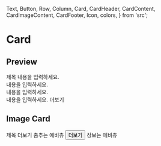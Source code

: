  Text,
  Button,
  Row,
  Column,
  Card,
  CardHeader,
  CardContent,
  CardImageContent,
  CardFooter,
  Icon,
  colors,
} from 'src';

<Meta title="Components/Card" components={Card} />

# Card

## Preview

<Canvas>
  <Story name="Preview">
    <div style={{ width: 240 }}>
      <Card>
        <CardHeader>제목</CardHeader>
        <CardContent>
          <Text
            style={{
              color: colors.gray70,
            }}
          >
            내용을 입력하세요.
            <br />
            내용을 입력하세요.
            <br />
            내용을 입력하세요.
            <br />
            내용을 입력하세요.
          </Text>
        </CardContent>
        <CardFooter>
          <span style={{ display: 'flex', alignItems: 'center', cursor: 'pointer' }} role="button">
            <Text typography="caption" style={{ color: colors.gray60, marginRight: 5 }}>
              더보기
            </Text>
            <Icon name="arrow-forward" type="outline" color={colors.gray60} />
          </span>
        </CardFooter>
      </Card>
    </div>
  </Story>
</Canvas>

## Image Card

<Canvas>
  <Story name="Image Card">
    <Row style={{ width: 900 }}>
      <Column>
        <Card>
          <CardHeader>제목</CardHeader>
          <CardImageContent src="http://cogulmars.cafe24.com/img/04about_img01.png" alt="에비츄" />
          <CardFooter>
            <span
              style={{ display: 'flex', alignItems: 'center', cursor: 'pointer' }}
              role="button"
            >
              <Text typography="caption" style={{ color: colors.gray60, marginRight: 5 }}>
                더보기
              </Text>
              <Icon name="arrow-forward" type="outline" color={colors.gray60} />
            </span>
          </CardFooter>
        </Card>
      </Column>
      <Column>
        <Card>
          <CardHeader>춤추는 에비츄</CardHeader>
          <CardImageContent
            src="https://cdn.univ20.com/wp-content/uploads/2015/08/c4ca4238a0b923820dcc509a6f75849b.gif"
            alt="춤추는 에비츄"
          />
          <CardFooter justifyContent="flex-end">
            <Button size="small">더보기</Button>
          </CardFooter>
        </Card>
      </Column>
      <Column>
        <Card>
          <CardHeader>장보는 에비츄</CardHeader>
          <CardImageContent
            src="http://cogulmars.cafe24.com/img/04about_img04.png"
            alt="장보는 에비츄"
          />
        </Card>
      </Column>
    </Row>
  </Story>
</Canvas>
